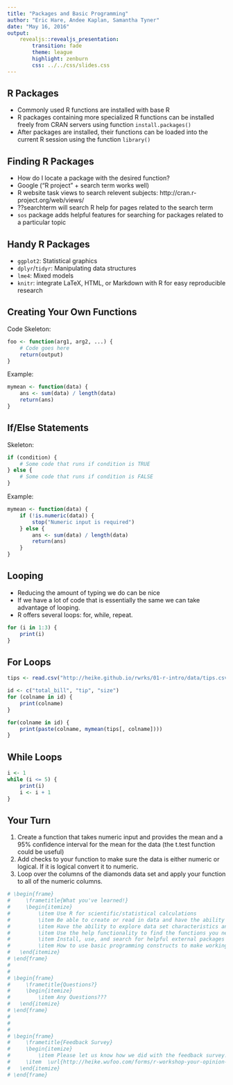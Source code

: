 ```yaml
---
title: "Packages and Basic Programming"
author: "Eric Hare, Andee Kaplan, Samantha Tyner"
date: "May 16, 2016"
output: 
    revealjs::revealjs_presentation:
        transition: fade
        theme: league
        highlight: zenburn
        css: ../../css/slides.css
---
```


## R Packages

- Commonly used R functions are installed with base R
- R packages containing more specialized R functions can be installed freely from CRAN servers using function `install.packages()`
- After packages are installed, their functions can be loaded into the current R session using the function `library()`

## Finding R Packages

- How do I locate a package with the desired function?
- Google ("R project" + search term works well)
- R website task views to search relevent subjects: http://cran.r-project.org/web/views/
- ??searchterm will search R help for pages related to the search term
- `sos` package adds helpful features for searching for packages related to a particular topic

## Handy R Packages

- `ggplot2`: Statistical graphics
- `dplyr`/`tidyr`: Manipulating data structures
- `lme4`: Mixed models
- `knitr`: integrate LaTeX, HTML, or Markdown with R for easy reproducible research

## Creating Your Own Functions

Code Skeleton:

```r
foo <- function(arg1, arg2, ...) {
    # Code goes here
    return(output)
}
```

Example:

```r
mymean <- function(data) {
    ans <- sum(data) / length(data)
    return(ans)
}
```

## If/Else Statements

Skeleton:

```r
if (condition) {
    # Some code that runs if condition is TRUE
} else {
    # Some code that runs if condition is FALSE
}
```

Example:

```r
mymean <- function(data) {
    if (!is.numeric(data)) {
        stop("Numeric input is required")
    } else {
        ans <- sum(data) / length(data)
        return(ans)
    }
}
```

## Looping

- Reducing the amount of typing we do can be nice
- If we have a lot of code that is essentially the same we can take advantage of looping.
- R offers several loops: for, while, repeat.

```r
for (i in 1:3) {
    print(i)
}
```

## For Loops

```r
tips <- read.csv("http://heike.github.io/rwrks/01-r-intro/data/tips.csv")

id <- c("total_bill", "tip", "size")
for (colname in id) {
    print(colname)
}

for(colname in id) {
    print(paste(colname, mymean(tips[, colname])))
}
```

## While Loops

```r
i <- 1
while (i <= 5) {
    print(i)
    i <- i + 1
}
```

## Your Turn {#yourturn}

1. Create a function that takes numeric input and provides the mean and a 95% confidence interval for the mean for the data (the t.test function could be useful)
2. Add checks to your function to make sure the data is either numeric or logical.  If it is logical convert it to numeric.
3. Loop over the columns of the diamonds data set and apply your function to all of the numeric columns.

```r
# \begin{frame}
#     \frametitle{What you've learned!}
#     \begin{itemize}
#         \item Use R for scientific/statistical calculations
#         \item Be able to create or read in data and have the ability to manipulate the data accordingly
#         \item Have the ability to explore data set characteristics and calculate summary statistics for real data sets
#         \item Use the help functionality to find the functions you need to do what you want to do
#         \item Install, use, and search for helpful external packages
#         \item How to use basic programming constructs to make working with data easier
#   \end{itemize}
# \end{frame}
# 
# 
# \begin{frame}
#     \frametitle{Questions?}
#     \begin{itemize}
#         \item Any Questions???
#   \end{itemize}
# \end{frame}
# 
# 
# 
# \begin{frame}
#     \frametitle{Feedback Survey}
#     \begin{itemize}
#         \item Please let us know how we did with the feedback survey!
#     \item  \url{http://heike.wufoo.com/forms/r-workshop-your-opinion-matters/}
#   \end{itemize}
# \end{frame}
```

